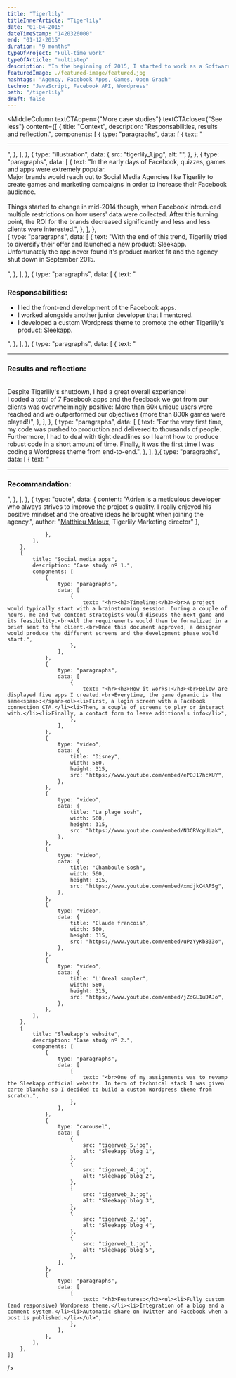 ```yaml
---
title: "Tigerlily"
titleInnerArticle: "Tigerlily"
date: "01-04-2015"
dateTimeStamp: "1420326000"
end: "01-12-2015"
duration: "9 months"
typeOfProject: "Full-time work"
typeOfArticle: "multistep"
description: "In the beginning of 2015, I started to work as a Software Engineer in a social media agency, Tigerlily.<br><br>I was part of an ambitious team and had the chance to work for prestigious brands (such as Disney, Orange, Diesel, L'Oreal etc.).<br><br><b>Key outcomes:</b><ul><li>60k+ unique users reached.</li><li>800k+ games played.</li></ul>"
featuredImage: ./featured-image/featured.jpg
hashtags: "Agency, Facebook Apps, Games, Open Graph"
techno: "JavaScript, Facebook API, Wordpress"
path: "/tigerlily"
draft: false
---
```


<MiddleColumn
	textCTAopen={"More case studies"}
	textCTAclose={"See less"}
	content={[
		{
			title: "Context",
			description: "Responsabilities, results and reflection.",
			components: [
				{
					type: "paragraphs",
					data: [
						{
							text: "<hr>",
						},
					],
				},
				{
					type: "illustration",
					data: {
						src: "tigerlily_1.jpg",
						alt: "",
					},
				},
				{
					type: "paragraphs",
					data: [
						{
							text: "In the early days of Facebook, quizzes, games and apps were extremely popular.<br>Major brands would reach out to Social Media Agencies like Tigerlily to create games and marketing campaigns in order to increase their Facebook audience.<br><br>Things started to change in mid-2014 though, when Facebook introduced multiple restrictions on how users' data were collected. After this turning point, the ROI for the brands decreased significantly and less and less clients were interested.",
						},
					],
				},			
				{
					type: "paragraphs",
					data: [
						{
							text: "With the end of this trend, Tigerlily tried to diversify their offer and launched a new product: Sleekapp.<br>Unfortunately the app never found it's product market fit and the agency shut down in September 2015.<br><br>",
						},
					],
				},
				{
					type: "paragraphs",
					data: [
						{
							text: "<h3>Responsabilities:</h3><ul><li>I led the front-end development of the Facebook apps.</li><li>I worked alongside another junior developer that I mentored.</li><li>I developed a custom Wordpress theme to promote the other Tigerlily's product: Sleekapp.</li></ul>",
						},
					],
				},
				{
					type: "paragraphs",
					data: [
						{
							text: "<hr><h3>Results and reflection:</h3><br>Despite Tigerlily's shutdown, I had a great overall experience!<br>I coded a total of 7 Facebook apps and the feedback we got from our clients was overwhelmingly positive: More than 60k unique users were reached and we outperformed our objectives (more than 800k games were played!)",
						},
					],
				},
				{
					type: "paragraphs",
					data: [
						{
							text: "For the very first time, my code was pushed to production and delivered to thousands of people. Furthermore, I had to deal with tight deadlines so I learnt how to produce robust code in a short amount of time. Finally, it was the first time I was coding a Wordpress theme from end-to-end.",
						},
					],
				},{
					type: "paragraphs",
					data: [
						{
							text: "<hr><h3>Recommandation:</h3>",
						},
					],
				},
				{
					type: "quote",
					data: {
						content: "Adrien is a meticulous developer who always strives to improve the project's quality. I really enjoyed his positive mindset and the creative ideas he brought when joining the agency.",
						author: "<a href='https://www.linkedin.com/in/matthieumaloux/' target='_blank'>Matthieu Maloux</a>, Tigerlily Marketing director"
					},
					
				},
			],
		},
		{
			title: "Social media apps",
			description: "Case study nº 1.",
			components: [
				{
					type: "paragraphs",
					data: [
						{
							text: "<hr><h3>Timeline:</h3><br>A project would typically start with a brainstorming session. During a couple of hours, me and two content strategists would discuss the next game and its feasibility.<br>All the requirements would then be formalized in a brief sent to the client.<br>Once this document approved, a designer would produce the different screens and the development phase would start.",
						},
					],
				},
				{
					type: "paragraphs",
					data: [
						{
							text: "<hr><h3>How it works:</h3><br>Below are displayed five apps I created.<br>Everytime, the game dynamic is the same<span>:</span><ol><li>First, a login screen with a Facebook connection CTA.</li><li>Then, a couple of screens to play or interact with.</li><li>Finally, a contact form to leave additionals info</li>",
						},
					],
				},
				{
					type: "video",
					data: {
						title: "Disney",
						width: 560,
						height: 315,
						src: "https://www.youtube.com/embed/ePOJ17hcXUY",
					},
				},
				{
					type: "video",
					data: {
						title: "La plage sosh",
						width: 560,
						height: 315,
						src: "https://www.youtube.com/embed/N3CRVcpUUak",
					},
				},
				{
					type: "video",
					data: {
						title: "Chamboule Sosh",
						width: 560,
						height: 315,
						src: "https://www.youtube.com/embed/xmdjkC4APSg",
					},
				},
				{
					type: "video",
					data: {
						title: "Claude francois",
						width: 560,
						height: 315,
						src: "https://www.youtube.com/embed/uPzYyKb833o",
					},
				},
				{
					type: "video",
					data: {
						title: "L'Oreal sampler",
						width: 560,
						height: 315,
						src: "https://www.youtube.com/embed/jZdGL1uDAJo",
					},
				},
			],
		},
		{
			title: "Sleekapp's website",
			description: "Case study nº 2.",
			components: [
				{
					type: "paragraphs",
					data: [
						{
							text: "<br>One of my assignments was to revamp the Sleekapp official website. In term of technical stack I was given carte blanche so I decided to build a custom Wordpress theme from scratch.",
						},
					],
				},
				{
					type: "carousel",
					data: [
						{
							src: "tigerweb_5.jpg",
							alt: "Sleekapp blog 1",
						},
						{
							src: "tigerweb_4.jpg",
							alt: "Sleekapp blog 2",
						},
						{
							src: "tigerweb_3.jpg",
							alt: "Sleekapp blog 3",
						},
						{
							src: "tigerweb_2.jpg",
							alt: "Sleekapp blog 4",
						},
						{
							src: "tigerweb_1.jpg",
							alt: "Sleekapp blog 5",
						},
					],
				},
				{
					type: "paragraphs",
					data: [
						{
							text: "<h3>Features:</h3><ul><li>Fully custom (and responsive) Wordpress theme.</li><li>Integration of a blog and a comment system.</li><li>Automatic share on Twitter and Facebook when a post is published.</li></ul>",
						},
					],
				},
			],
		},
	]}
/>
